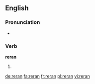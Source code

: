 ==English==

===Pronunciation===
* {{IPA|/ˈɹiːɹæn/|lang=en}}

===Verb===
'''reran'''

# {{en-simple past of|rerun}}

[[de:reran]]
[[fa:reran]]
[[fr:reran]]
[[pl:reran]]
[[vi:reran]]